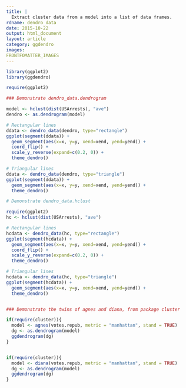```yaml
---
title: |
  Extract cluster data from a model into a list of data frames.
rdname: dendro_data
date: 2015-10-22
output: html_document
layout: article
category: ggdendro
images:
FRONTFOMATTER_IMAGES
---
```


```r
library(ggplot2)
library(ggdendro)
```

```r

require(ggplot2)

### Demonstrate dendro_data.dendrogram

model <- hclust(dist(USArrests), "ave")
dendro <- as.dendrogram(model)

# Rectangular lines
ddata <- dendro_data(dendro, type="rectangle")
ggplot(segment(ddata)) + 
  geom_segment(aes(x=x, y=y, xend=xend, yend=yend)) + 
  coord_flip() + 
  scale_y_reverse(expand=c(0.2, 0)) + 
  theme_dendro()

# Triangular lines
ddata <- dendro_data(dendro, type="triangle")
ggplot(segment(ddata)) + 
  geom_segment(aes(x=x, y=y, xend=xend, yend=yend)) + 
  theme_dendro()

# Demonstrate dendro_data.hclust

require(ggplot2)
hc <- hclust(dist(USArrests), "ave")

# Rectangular lines
hcdata <- dendro_data(hc, type="rectangle")
ggplot(segment(hcdata)) + 
  geom_segment(aes(x=x, y=y, xend=xend, yend=yend)) + 
  coord_flip() + 
  scale_y_reverse(expand=c(0.2, 0)) + 
  theme_dendro()

# Triangular lines
hcdata <- dendro_data(hc, type="triangle")
ggplot(segment(hcdata)) + 
  geom_segment(aes(x=x, y=y, xend=xend, yend=yend)) +
  theme_dendro()


### Demonstrate the twins of agnes and diana, from package cluster

if(require(cluster)){
  model <- agnes(votes.repub, metric = "manhattan", stand = TRUE)
  dg <- as.dendrogram(model)
  ggdendrogram(dg)
}


if(require(cluster)){
  model <- diana(votes.repub, metric = "manhattan", stand = TRUE)
  dg <- as.dendrogram(model)
  ggdendrogram(dg)
}




```
